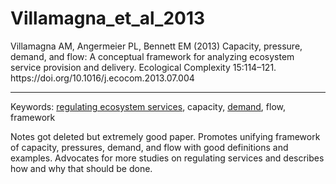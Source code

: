 # Villamagna_et_al_2013

Villamagna AM, Angermeier PL, Bennett EM (2013) Capacity, pressure, demand, and flow: A conceptual framework for analyzing ecosystem service provision and delivery. Ecological Complexity 15:114–121. https://doi.org/10.1016/j.ecocom.2013.07.004

---

Keywords: [regulating ecosystem services](../topics/RegulatingEcosystemServices.qmd), capacity, [demand](../topics/Demand.qmd), flow, framework	 


Notes got deleted but extremely good paper. Promotes unifying framework of capacity, pressures, demand, and flow with good definitions and examples. Advocates for more studies on regulating services and describes how and why that should be done.
